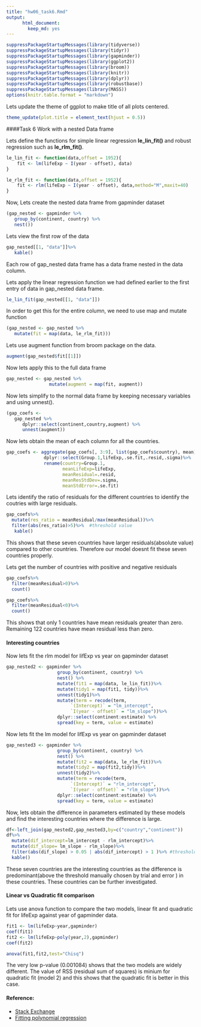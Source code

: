 ```yaml
---
title: "hw06_task6.Rmd"
output: 
      html_document:
        keep_md: yes
---
```


```r
suppressPackageStartupMessages(library(tidyverse))
suppressPackageStartupMessages(library(tidyr))
suppressPackageStartupMessages(library(gapminder))
suppressPackageStartupMessages(library(ggplot2))
suppressPackageStartupMessages(library(broom))
suppressPackageStartupMessages(library(knitr))
suppressPackageStartupMessages(library(dplyr))
suppressPackageStartupMessages(library(robustbase))
suppressPackageStartupMessages(library(MASS))
options(knitr.table.format = "markdown")
```

Lets update the theme of ggplot to make title of all plots centered.
```r
theme_update(plot.title = element_text(hjust = 0.5))
```

####Task 6 Work with a nested Data frame

Lets define the functions for simple linear regression **le_lin_fit()** and robust regression such as **le_rlm_fit()**.
```r
le_lin_fit <- function(data,offset = 1952){
    fit <- lm(lifeExp ~ I(year - offset), data)
}

le_rlm_fit <- function(data,offset = 1952){
    fit <- rlm(lifeExp ~ I(year - offset), data,method="M",maxit=40)
}
```

Now, Lets create the nested data frame from gapminder dataset

```r
(gap_nested <- gapminder %>% 
   group_by(continent, country) %>% 
   nest())
```

Lets view the first row of the data 
```r
gap_nested[[1, "data"]]%>%
   kable()
```
Each row of gap_nested data frame has a data frame nested in the data column.

Lets apply the linear regression function we had defined earlier to the first entry of data in gap_nested data frame. 
```r
le_lin_fit(gap_nested[[1, "data"]])
```

In order to get this for the entire column, we need to use map and mutate function
```r
(gap_nested <- gap_nested %>% 
   mutate(fit = map(data, le_rlm_fit)))
```

Lets use augment function from broom package on the data.
```r
augment(gap_nested$fit[[1]])
```

Now lets apply this to the full data frame
```r
gap_nested <- gap_nested %>% 
                mutate(augment = map(fit, augment))
```

Now lets simplify to the normal data frame by keeping necessary variables and using unnest().
```r
(gap_coefs <- 
   gap_nested %>% 
      dplyr::select(continent,country,augment) %>% 
      unnest(augment))
```

Now lets obtain the mean of each column for all the countries.
```r
gap_coefs <- aggregate(gap_coefs[, 3:9], list(gap_coefs$country), mean)%>%
              dplyr::select(Group.1,lifeExp,.se.fit,.resid,.sigma)%>%
              rename(country=Group.1,
                     meanLifeExp=lifeExp,
                     meanResidual=.resid,
                     meanResStdDev=.sigma,
                     meanStdError=.se.fit)
```

Lets identify the ratio of residuals for the different countries to identify the coutries with large residuals.

```r
gap_coefs%>%
  mutate(res_ratio = meanResidual/max(meanResidual))%>%
  filter(abs(res_ratio)>5)%>%  #threshold value
   kable()
```

This shows that these seven countries have larger residuals(absolute value) compared to other countries. Therefore our model doesnt fit these seven countries properly.

Lets get the number of countries with positive and negative residuals
```r
gap_coefs%>%
  filter(meanResidual>0)%>%
  count()

gap_coefs%>%
  filter(meanResidual<0)%>%
  count()

```

This shows that only 1 countries have mean residuals greater than zero. Remaining 122 countries have mean residual less than zero.

#### Interesting countries


Now lets fit the rlm model for lifExp vs year on gapminder dataset
```r
gap_nested2 <- gapminder %>% 
                   group_by(continent, country) %>% 
                   nest() %>% 
                   mutate(fit1 = map(data, le_lin_fit))%>%
                   mutate(tidy1 = map(fit1, tidy))%>%
                   unnest(tidy1)%>%
                   mutate(term = recode(term,
                        `(Intercept)` = "lm_intercept",
                        `I(year - offset)` = "lm_slope"))%>% 
                   dplyr::select(continent:estimate) %>% 
                   spread(key = term, value = estimate)
```

Now lets fit the lm model for lifExp vs year on gapminder dataset
```r
gap_nested3 <- gapminder %>% 
                   group_by(continent, country) %>% 
                   nest() %>% 
                   mutate(fit2 = map(data, le_rlm_fit))%>%
                   mutate(tidy2 = map(fit2,tidy))%>%
                   unnest(tidy2)%>%
                   mutate(term = recode(term,
                        `(Intercept)` = "rlm_intercept",
                        `I(year - offset)` = "rlm_slope"))%>% 
                   dplyr::select(continent:estimate) %>% 
                   spread(key = term, value = estimate)
```

Now, lets obtain the difference in parameters estimated by these models and find the interesting countries where the difference is large.
```r
df<-left_join(gap_nested2,gap_nested3,by=c("country","continent"))
df%>%
  mutate(dif_intercept=lm_intercept - rlm_intercept)%>%
  mutate(dif_slope= lm_slope - rlm_slope)%>%
  filter(abs(dif_slope) > 0.05 | abs(dif_intercept) > 1 )%>% #threshold value 
  kable()
```

These seven countries are the interesting countries as the difference is predominant(above the threshold manually chosen by trial and error ) in these countries. These countries can be further investigated. 

#### Linear vs Quadratic fit comparison

Lets use anova function to compare the two models, linear fit and quadratic fit for lifeExp against year of gapminder data.
```r
fit1 <- lm(lifeExp~year,gapminder)
coef(fit1)
fit2 <- lm(lifeExp~poly(year,2),gapminder)
coef(fit2)

anova(fit1,fit2,test="Chisq")
```

The very low p-value (0.001084) shows that the two models are widely different. The value of RSS (residual sum of squares) is minium for quadratic fit (model 2) and this shows that the quadratic fit is better in this case. 

#### Reference:
+ [Stack Exchange](https://stats.stackexchange.com/questions/53312/comparing-two-models-using-anova-function-in-r)
+ [Fitting polynomial regression](https://www.r-bloggers.com/fitting-polynomial-regression-in-r/)
